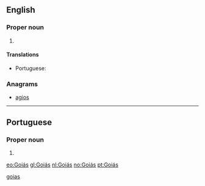 ==English==
{{wikipedia}}

===Proper noun===
{{en-proper noun}}

# {{place:Brazil/state|en|capital=Goiânia|region=Center-West Region}}

====Translations====
{{trans-top|state in central-western Brazil}}
* Portuguese: {{t|pt|Goiás|m}}
{{trans-mid}}
{{trans-bottom}}

===Anagrams===
* [[agios#English|agios]]

[[Category:English terms spelled with Á|goias]]

----

==Portuguese==

===Proper noun===
{{pt-proper noun}}

# {{place:Brazil/state|pt|capital=Goiânia|region=Center-West Region}}

[[eo:Goiás]]
[[gl:Goiás]]
[[nl:Goiás]]
[[no:Goiás]]
[[pt:Goiás]]